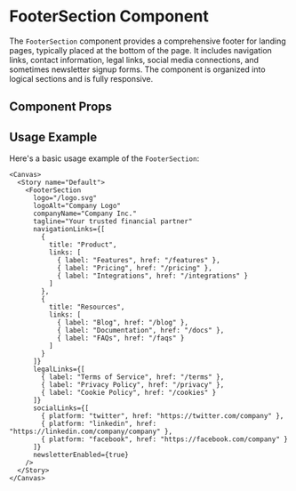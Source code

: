 

<Meta of={FooterSection} />

# FooterSection Component

The `FooterSection` component provides a comprehensive footer for landing pages, typically placed at the bottom of the page. It includes navigation links, contact information, legal links, social media connections, and sometimes newsletter signup forms. The component is organized into logical sections and is fully responsive.

## Component Props

<Canvas of={FooterSection.Default} />

<Controls />

## Usage Example

Here's a basic usage example of the `FooterSection`:

```tsx
<Canvas>
  <Story name="Default">
    <FooterSection
      logo="/logo.svg"
      logoAlt="Company Logo"
      companyName="Company Inc."
      tagline="Your trusted financial partner"
      navigationLinks={[
        {
          title: "Product",
          links: [
            { label: "Features", href: "/features" },
            { label: "Pricing", href: "/pricing" },
            { label: "Integrations", href: "/integrations" }
          ]
        },
        {
          title: "Resources",
          links: [
            { label: "Blog", href: "/blog" },
            { label: "Documentation", href: "/docs" },
            { label: "FAQs", href: "/faqs" }
          ]
        }
      ]}
      legalLinks={[
        { label: "Terms of Service", href: "/terms" },
        { label: "Privacy Policy", href: "/privacy" },
        { label: "Cookie Policy", href: "/cookies" }
      ]}
      socialLinks={[
        { platform: "twitter", href: "https://twitter.com/company" },
        { platform: "linkedin", href: "https://linkedin.com/company/company" },
        { platform: "facebook", href: "https://facebook.com/company" }
      ]}
      newsletterEnabled={true}
    />
  </Story>
</Canvas>
``` 